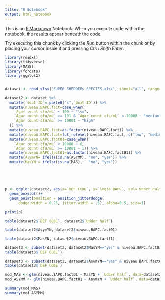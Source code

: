 ```yaml
---
title: "R Notebook"
output: html_notebook
---
```


This is an [R Markdown](http://rmarkdown.rstudio.com) Notebook. When you execute code within the notebook, the results appear beneath the code. 

Try executing this chunk by clicking the *Run* button within the chunk or by placing your cursor inside it and pressing *Ctrl+Shift+Enter*. 

```r
library(readxl)
library(tidyverse)
library(MASS)
library(forcats)
library(ggplot2)


dataset <- read_xlsx("SUPER SHEDDERs SPECIES.xlsx", sheet="all", range="A1:P197")

dataset2 <- dataset %>% 
  mutate(`Goat ID`= paste0("s",`Goat ID`)) %>% 
  mutate(niveau.BAPC.fact=case_when(
    `Agar count cfu/mL` < 100 ~ "low",
    `Agar count cfu/mL` >= 101 & `Agar count cfu/mL` < 10000 ~ "medium",
    `Agar count cfu/mL` >= 10001 ~ "high"
  )) %>% 
  mutate(niveau.BAPC.fact=as.factor(niveau.BAPC.fact)) %>% 
  mutate(niveau.BAPC.fact=fct_relevel(niveau.BAPC.fact, c("low", "medium", "high"))) %>% 
  mutate(niveau.BAPC.fact01=case_when(
    `Agar count cfu/mL` < 10000 ~ 0,
    `Agar count cfu/mL` >= 10001 ~ 1)) %>% 
  mutate(niveau.BAPC.fact01=as.factor(niveau.BAPC.fact01)) %>% 
  mutate(AsymYN= ifelse(is.na(ASYMM), "no", "yes")) %>% 
  mutate(MasYN = ifelse(is.na(MAS),   "no", "yes"))
  
         
         
         

```



```r
p <- ggplot(dataset2, aes(x=`DEF CODE`, y=`log10 BAPC`, col=`Udder half`))+
  geom_boxplot()+
  geom_point(position = position_jitterdodge(
      dodge.width = 0.75, jitter.width = .5), alpha=0.5, size=1)

print(p)

table(dataset2$`DEF CODE`, dataset2$`Udder half`)

table(dataset2$AsymYN, dataset2$niveau.BAPC.fact01)

table(dataset2$MasYN, dataset2$niveau.BAPC.fact01)

dataset3 <- subset(dataset2, dataset2$MasYN=="yes" & niveau.BAPC.fact01=="1")
table(dataset3$`DEF CODE`)

dataset3 <- subset(dataset2, dataset2$AsymYN=="yes" & niveau.BAPC.fact01=="1")
table(dataset3$`DEF CODE`)

```

```r

mod_MAS <- glm(niveau.BAPC.fact01 ~ MasYN + `Udder half`, data=dataset2, family=binomial)
mod_ASYMM <- glm(niveau.BAPC.fact01 ~ AsymYN + `Udder half`, data=dataset2, family=binomial)

summary(mod_MAS)
summary(mod_ASYMM)

```

